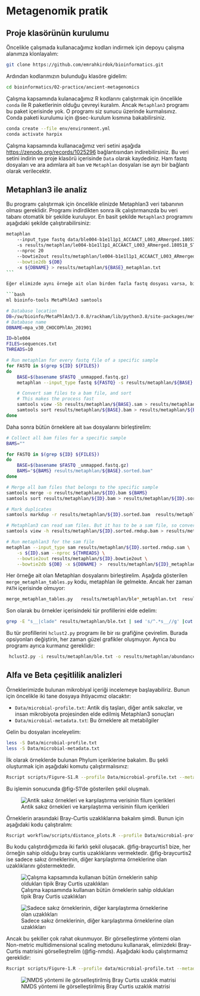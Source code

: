 # Metagenomik pratik

## Proje klasörünün kurulumu

Öncelikle çalışmada kullanacağımız kodları indirmek için depoyu çalışma alanımza klonlayalım:

```bash
git clone https://github.com/emrahkirdok/bioinformatics.git
```

Ardından kodlarımızın bulunduğu klasöre gidelim:

```bash
cd bioinformatics/02-practice/ancient-metagenomics
```

Çalışma kapsamında kulanacağımız R kodlarını çalıştırmak için öncelikle `conda` ile R paketlerinin olduğu çevreyi kuralım. Ancak `Metaphlan3` programı bu paket içerisinde yok. O programı siz sunucu üzerinde kurmalısınız. Conda paketi kurulumu için @sec-kurulum kısmına bakabilirsiniz.

```bash
conda create --file env/environment.yml
conda activate harpix
```

Çalışma kapsamında kullanacağımız veri setini aşağıda [https://zenodo.org/records/1025296](https://zenodo.org/records/10252965) bağlantısından indirebilirsiniz. Bu veri setini indirin ve proje klasörü içerisinde `Data` olarak kaydediniz. Ham fastq dosyaları ve ara adımlara ait `bam` ve `Metaphlan` dosyaları ise ayrı bir bağlantı olarak verilecektir. 

## Metaphlan3 ile analiz

Bu programı çalıştırmak için öncelikle elinizde Metaphlan3 veri tabanının olması gereklidir. Programı indirdikten sonra ilk çalıştırmanızda bu veri tabanı otomatik bir şekilde kuruluyor. En basit şekilde `Metaphlan3` programını aşağıdaki şekilde çalıştırabilirsiniz:

```bash
metaphlan 
    --input_type fastq data/ble004-b1e1l1p1_ACCAACT_L003_ARmerged.180518_ST-E00201_0274_AHLCM3CCXY.all_unmapped.fastq.gz 
    -s results/metaphlan/le004-b1e1l1p1_ACCAACT_L003_ARmerged.180518_ST-E00201_0274_AHLCM3CCXY.all.sam 
    --nproc 20
    --bowtie2out results/metaphlan/le004-b1e1l1p1_ACCAACT_L003_ARmerged.180518_ST-E00201_0274_AHLCM3CCXY.all.bowtie2out \
    --bowtie2db ${DB} 
    -x ${DBNAME} > results/metaphlan/${BASE}_metaphlan.txt
``` 

Eğer elimizde aynı örneğe ait olan birden fazla fastq dosyası varsa, bir `for` döngüsü yazabiliriz. Sakız makalesinde de bu süreç uygulandı. Önce her örneğe ait `fastq` dosyaları analiz edildi, daha elde edilen `sam` dosyaları birleştirilerek son bir analiz yapıldı:

```bash
ml bioinfo-tools MetaPhlAn3 samtools

# Database location
DB=/sw/bioinfo/MetaPhlAn3/3.0.8/rackham/lib/python3.8/site-packages/metaphlan/metaphlan_databases
# Database name
DBNAME=mpa_v30_CHOCOPhlAn_201901

ID=ble004
FILES=sequences.txt
THREADS=10

# Run metaphlan for every fastq file of a specific sample
for FASTQ in $(grep ${ID} ${FILES})
do
	BASE=$(basename $FASTQ _unmapped.fastq.gz)
	metaphlan --input_type fastq ${FASTQ} -s results/metaphlan/${BASE}.sam --nproc ${THREADS} --bowtie2out results/metaphlan/${BASE}.bowtie2out --bowtie2db ${DB} -x ${DBNAME} > results/metaphlan/${BASE}_metaphlan.txt

	# Convert sam files to a bam file, and sort
	# This makes the process fast	
	samtools view -Sb results/metaphlan/${BASE}.sam > results/metaphlan/${BASE}.bam
	samtools sort results/metaphlan/${BASE}.bam > results/metaphlan/${BASE}.sorted.bam
done
```

Daha sonra bütün örneklere ait `bam` dosyalarını birleştirelim:

```bash
# Collect all bam files for a specific sample	
BAMS=""

for FASTQ in $(grep ${ID} ${FILES})
do
	BASE=$(basename $FASTQ _unmapped.fastq.gz)
	BAMS="${BAMS} results/metaphlan/${BASE}.sorted.bam"
done

# Merge all bam files that belongs to the specific sample
samtools merge -o results/metaphlan/${ID}.bam ${BAMS}
samtools sort results/metaphlan/${ID}.bam > results/metaphlan/${ID}.sorted.bam

# Mark duplicates
samtools markdup -r results/metaphlan/${ID}.sorted.bam  results/metaphlan/${ID}.sorted.rmdup.bam

# Metaphlan3 can read sam files. But it has to be a sam file, so convert it to a sam file
samtools view -h results/metaphlan/${ID}.sorted.rmdup.bam > results/metaphlan/${ID}.sorted.rmdup.sam

# Run metaphlan3 for the sam file
metaphlan --input_type sam results/metaphlan/${ID}.sorted.rmdup.sam \
	-s ${ID}.sam --nproc ${THREADS} \
	--bowtie2out results/metaphlan/${ID}.bowtie2out \
	--bowtie2db ${DB} -x ${DBNAME} >  results/metaphlan/${ID}_metaphlan.txt

```

Her örneğe ait olan Metaphlan dosyalarını birleştirelim. Aşağıda gösterilen `merge_metaphlan_tables.py` kodu, metaphlan ile gelmekte. Ancak her zaman `PATH` içerisinde olmuyor:

```bash
merge_metaphlan_tables.py   results/metaphlan/ble*_metaphlan.txt  results/metaphlan/ble007_metaphlan.txt results/metaphlan/ble008_metaphlan.txt > results/metaphlan/ble.txt
```

Son olarak bu örnekler içerisindeki tür profillerini elde edelim:

```bash
grep -E "s__|clade" results/metaphlan/ble.txt | sed 's/^.*s__//g' |cut -f1,3-8 | sed -e 's/clade_name/body_site/g' > results/metaphlan/ble.txt
```

Bu tür profillerini `hclust2.py` programı ile bir ısı grafiğine çevirelim. Burada opsiyonları değiştirin, her zaman güzel grafikler oluşmuyor. Ayrıca bu programı ayrıca kurmanız gereklidir:

```bash
 hclust2.py -i results/metaphlan/ble.txt -o results/metaphlan/abundance_heatmap_species.png --f_dist_f braycurtis --s_dist_f braycurtis --cell_aspect_ratio 0.5 -l --flabel_size 10 --slabel_size 10 --max_flabel_len 100 --max_slabel_len 100 --minv 0.1 --dpi 300
```

## Alfa ve Beta çeşitlilik analizleri

Örneklerimizde bulunan mikrobiyal içeriği incelemeye başlayabiliriz. Bunun için öncelikle iki tane dosyaya ihtiyacımız olacaktır:

- `Data/microbial-profile.txt`: Antik diş taşları, diğer antik sakızlar, ve insan mikrobiyota projesinden elde edilmiş Metaphlan3 sonuçları
- `Data/microbial-metadata.txt`: Bu örneklere ait metabilgiler

Gelin bu dosyaları inceleyelim:

```bash
less -S Data/microbial-profile.txt
less -S Data/microbial-metadata.txt
```

İlk olarak örneklerde bulunan Phylum içeriklerine bakalım. Bu şekli oluşturmak için aşağıdaki komutu çalıştırmalısınız:

```bash
Rscript scripts/Figure-S1.R --profile Data/microbial-profile.txt --metadata Data/microbial-metadata.txt --out Results/BetaDiversity/Figure-S1.pdf
```

Bu işlemin sonucunda @fig-S1'de gösterilen şekil oluşmalı. 

![Antik sakız örnekleri ve karşılaştırma verisinin filum içerikleri](images/Figure-S1.png){#fig-S1}

Örneklerin arasındaki Bray-Curtis uzaklıklarına bakalım şimdi. Bunun için aşağıdaki kodu çalıştıralım:

```bash
Rscript workflow/scripts/distance_plots.R --profile Data/microbial-profile.txt --metadata Data/microbial-metadata.txt --out1 Results/BetaDiversity/Bray_Curtis.pdf --out2 Results/BetaDiversity/Figure-S3.pdf
```

Bu kodu çalıştırdığımızda iki farklı şekil oluşacak. @fig-braycurtis1 bize, her örneğin sahip olduğu bray curtis uzaklıklarını vermektedir. @fig-braycurtis2 ise sadece sakız örneklerinin, diğer karşılaştırma örneklerine olan uzaklıklarını göstermektedir.


![Çalışma kapsamında kullanıan bütün örneklerin sahip oldukları tipik Bray Curtis uzaklıkları](images/braycurtis1.png){#fig-braycurtis1}

![Sadece sakız örneklerinin, diğer karşılaştırma örneklerine olan uzaklıkları](images/braycurtis2.png){#fig-braycurtis2}

Ancak bu şekiller çok rahat okunmuyor. Bir görselleştirme yöntemi olan Non-metric multidimensional scaling metodunu kullanarak, elimizdeki Bray-Curtis matrisini görselleştrelim (@fig-nmds). Aşağıdaki kodu çalıştırmamız gereklidir:

```bash
Rscript scripts/Figure-1.R --profile data/microbial-profile.txt --metadata data/microbial-metadata.txt --out results/BetaDiversity/Figure-1.pdf
```
![NMDS yöntemi ile görselleştirilmiş Bray Curtis uzaklık matrisi](images/Figure-1.png)


